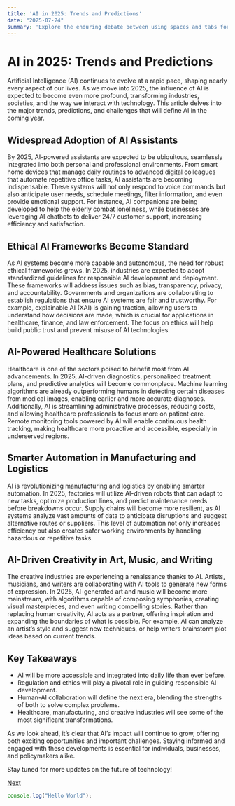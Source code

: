 ```yaml
---
title: 'AI in 2025: Trends and Predictions'
date: "2025-07-24"
summary: 'Explore the enduring debate between using spaces and tabs for code indentation, and why this choice matters more than you might think.'
---
```


# AI in 2025: Trends and Predictions

Artificial Intelligence (AI) continues to evolve at a rapid pace, shaping nearly every aspect of our lives. As we move into 2025, the influence of AI is expected to become even more profound, transforming industries, societies, and the way we interact with technology. This article delves into the major trends, predictions, and challenges that will define AI in the coming year.

## Widespread Adoption of AI Assistants

By 2025, AI-powered assistants are expected to be ubiquitous, seamlessly integrated into both personal and professional environments. From smart home devices that manage daily routines to advanced digital colleagues that automate repetitive office tasks, AI assistants are becoming indispensable. These systems will not only respond to voice commands but also anticipate user needs, schedule meetings, filter information, and even provide emotional support. For instance, AI companions are being developed to help the elderly combat loneliness, while businesses are leveraging AI chatbots to deliver 24/7 customer support, increasing efficiency and satisfaction.

## Ethical AI Frameworks Become Standard

As AI systems become more capable and autonomous, the need for robust ethical frameworks grows. In 2025, industries are expected to adopt standardized guidelines for responsible AI development and deployment. These frameworks will address issues such as bias, transparency, privacy, and accountability. Governments and organizations are collaborating to establish regulations that ensure AI systems are fair and trustworthy. For example, explainable AI (XAI) is gaining traction, allowing users to understand how decisions are made, which is crucial for applications in healthcare, finance, and law enforcement. The focus on ethics will help build public trust and prevent misuse of AI technologies.

## AI-Powered Healthcare Solutions

Healthcare is one of the sectors poised to benefit most from AI advancements. In 2025, AI-driven diagnostics, personalized treatment plans, and predictive analytics will become commonplace. Machine learning algorithms are already outperforming humans in detecting certain diseases from medical images, enabling earlier and more accurate diagnoses. Additionally, AI is streamlining administrative processes, reducing costs, and allowing healthcare professionals to focus more on patient care. Remote monitoring tools powered by AI will enable continuous health tracking, making healthcare more proactive and accessible, especially in underserved regions.

## Smarter Automation in Manufacturing and Logistics

AI is revolutionizing manufacturing and logistics by enabling smarter automation. In 2025, factories will utilize AI-driven robots that can adapt to new tasks, optimize production lines, and predict maintenance needs before breakdowns occur. Supply chains will become more resilient, as AI systems analyze vast amounts of data to anticipate disruptions and suggest alternative routes or suppliers. This level of automation not only increases efficiency but also creates safer working environments by handling hazardous or repetitive tasks.

## AI-Driven Creativity in Art, Music, and Writing

The creative industries are experiencing a renaissance thanks to AI. Artists, musicians, and writers are collaborating with AI tools to generate new forms of expression. In 2025, AI-generated art and music will become more mainstream, with algorithms capable of composing symphonies, creating visual masterpieces, and even writing compelling stories. Rather than replacing human creativity, AI acts as a partner, offering inspiration and expanding the boundaries of what is possible. For example, AI can analyze an artist’s style and suggest new techniques, or help writers brainstorm plot ideas based on current trends.

## Key Takeaways

- AI will be more accessible and integrated into daily life than ever before.
- Regulation and ethics will play a pivotal role in guiding responsible AI development.
- Human-AI collaboration will define the next era, blending the strengths of both to solve complex problems.
- Healthcare, manufacturing, and creative industries will see some of the most significant transformations.

As we look ahead, it’s clear that AI’s impact will continue to grow, offering both exciting opportunities and important challenges. Staying informed and engaged with these developments is essential for individuals, businesses, and policymakers alike.

Stay tuned for more updates on the future of technology!

[Next](/b/ai-in-2025)

```js
console.log("Hello World");
```
